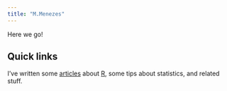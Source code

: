 ```yaml
---
title: "M.Menezes"
---
```


Here we go!

## Quick links

I've written some [articles](https://momenezes.github.io/tutorials/ "Some tips, tutorials and other stuffs") about [R](https://cran.r-project.org/){target="_blank"}, some tips about statistics, and related stuff.
